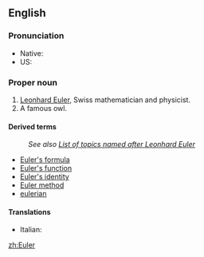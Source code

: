 ==English==

===Pronunciation===
* Native: {{IPA|[ˈɔʏlɐ]}}
* US: {{IPA|/ˈɔɪˌlɚ/}}

===Proper noun===
{{en-proper noun}}

# [[w:Leonhard Euler|Leonhard Euler]], Swiss mathematician and physicist.
# A famous owl.

====Derived terms====
: ''See also [[w:List of topics named after Leonhard Euler|List of topics named after Leonhard Euler]]''
* [[Euler's formula]]
* [[Euler's function]]
* [[Euler's identity]]
* [[Euler method]]
* [[eulerian]]

====Translations====
* Italian: {{t-|it|Eulero|m}}

[[zh:Euler]]